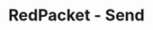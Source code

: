 ---
title: 'RedPacket - Send'
openapi: '/en/api-reference/openapi-en.json POST /v1/redpacket/{chain}/send'
---